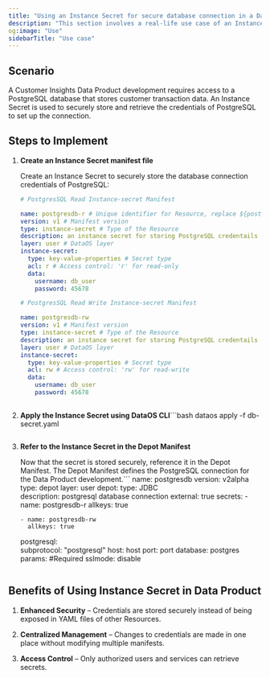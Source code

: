 ```yaml
---
title: "Using an Instance Secret for secure database connection in a Data Product"
description: "This section involves a real-life use case of an Instance Secret."
og:image: "Use"
sidebarTitle: "Use case"
---
```


## **Scenario**

A Customer Insights Data Product development requires access to a PostgreSQL database that stores customer transaction data. An Instance Secret is used to securely store and retrieve the credentials of PostgreSQL to set up the connection.

## **Steps to Implement**

1. **Create an Instance Secret manifest file**

   Create an Instance Secret to securely store the database connection credentials of PostgreSQL:<CodeGroup>
     ```yaml Read-only instance secret
     # PostgresSQL Read Instance-secret Manifest

     name: postgresdb-r # Unique identifier for Resource, replace ${postgres-depot-name} with depot name
     version: v1 # Manifest version
     type: instance-secret # Type of the Resource
     description: an instance secret for storing PostgreSQL credentails # Purpose of the Instance-secret
     layer: user # DataOS layer
     instance-secret:
       type: key-value-properties # Secret type
       acl: r # Access control: 'r' for read-only
       data:
         username: db_user
         password: 45678
     ```

     ```yaml Read-write instance-secret
     # PostgresSQL Read Write Instance-secret Manifest

     name: postgresdb-rw 
     version: v1 # Manifest version
     type: instance-secret # Type of the Resource
     description: an instance secret for storing PostgreSQL credentails # Purpose of the Instance-secret
     layer: user # DataOS layer
     instance-secret:
       type: key-value-properties # Secret type
       acl: rw # Access control: 'rw' for read-write
       data:
         username: db_user
         password: 45678
      
     ```
   </CodeGroup>

2. **Apply the Instance Secret using DataOS CLI**```bash
   dataos apply -f db-secret.yaml
   ```

3. **Refer to the Instance Secret in the Depot Manifest**

   Now that the secret is stored securely, reference it in the Depot Manifest. The Depot Manifest defines the PostgreSQL connection for the Data Product development.```
   name: postgresdb
   version: v2alpha
   type: depot
   layer: user
   depot:
     type: JDBC                  
     description: postgresql database connection
     external: true
     secrets:
       - name: postgresdb-r
         allkeys: true

       - name: postgresdb-rw
         allkeys: true
     postgresql:                        
       subprotocol: "postgresql"
       host: host
       port: port
       database: postgres
       params: #Required 
         sslmode: disable

   ```

## **Benefits of Using Instance Secret in Data Product**

1. **Enhanced Security** – Credentials are stored securely instead of being exposed in YAML files of other Resources.

2. **Centralized Management** – Changes to credentials are made in one place without modifying multiple manifests.

3. **Access Control** – Only authorized users and services can retrieve secrets.